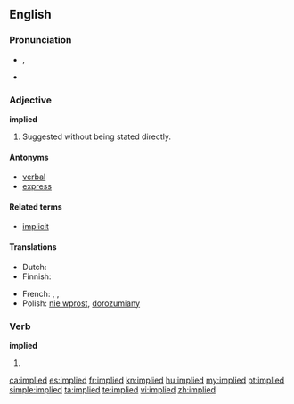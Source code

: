 ==English==

===Pronunciation===
* {{IPA|/ɪmˈplaɪd/}}, {{SAMPA|/Im"plaId/}}
* {{audio|en-us-implied.ogg|Audio (US)}}

===Adjective===
'''implied'''

# Suggested without being stated directly.

====Antonyms====
* [[verbal]]
* [[express]]

====Related terms====
* [[implicit]]

====Translations====
{{trans-top|suggested without being stated directly}}
* Dutch: {{t-|nl|onrechtstreeks}}
* Finnish: {{t-|fi|epäsuora}}
{{trans-mid}}
* French: {{t|fr|sous-entendu|m}}, {{t|fr|sous-entendue|f}}, {{t|fr|implicite|m|f}}
* Polish: [[nie wprost]], [[dorozumiany]] {{m}}
{{trans-bottom}}

===Verb===
'''implied'''

# {{past of|imply}}

[[ca:implied]]
[[es:implied]]
[[fr:implied]]
[[kn:implied]]
[[hu:implied]]
[[my:implied]]
[[pt:implied]]
[[simple:implied]]
[[ta:implied]]
[[te:implied]]
[[vi:implied]]
[[zh:implied]]